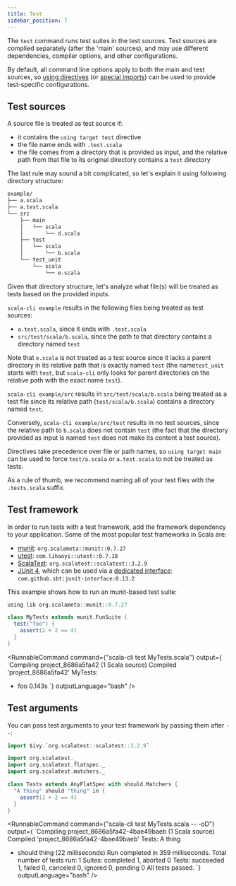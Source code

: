 ```yaml
---
title: Test
sidebar_position: 7
---
```



The `test` command runs test suites in the test sources.
Test sources are complied separately (after the 'main' sources), and may use different dependencies, compiler options, and other configurations.

By default, all command line options apply to both the main and test sources, so [using directives](http://localhost:3000/docs/guides/using-directives) (or [special imports](../guides/configuration#special-imports)) can be used to provide test-specific configurations.

## Test sources

A source file is treated as test source if:

 - it contains the `using target test` directive
 - the file name ends with `.test.scala`
 - the file comes from a directory that is provided as input, and the relative path from that file to its original directory contains a `test` directory

The last rule may sound a bit complicated, so let's explain it using following directory structure:

```bash ignore
example/
├── a.scala
├── a.test.scala
└── src
    ├── main
    │   └── scala
    │       └── d.scala
    ├── test
    │   └── scala
    │       └── b.scala
    └── test_unit
        └── scala
            └── e.scala
```

Given that directory structure, let's analyze what file(s) will be treated as tests based on the provided inputs.

`scala-cli example` results in the following files being treated as test sources:

- `a.test.scala`, since it ends with `.test.scala`
- `src/test/scala/b.scala`, since the path to that directory contains a directory named `test`

Note that `e.scala` is not treated as a test source since it lacks a parent directory in its relative path that is exactly named `test` (the name`test_unit` starts with `test`, but `scala-cli` only looks for parent directories on the relative path with the exact name `test`).

`scala-cli example/src` results in `src/test/scala/b.scala` being treated as a test file since its relative path (`test/scala/b.scala`) contains a directory named `test`.

Conversely, `scala-cli example/src/test` results in no test sources, since the relative path to `b.scala` does not contain `test` (the fact that the directory provided as input is named `test` does not make its content a test source).

Directives take precedence over file or path names, so `using target main` can be used to force `test/a.scala` or `a.test.scala` to not be treated as tests.

As a rule of thumb, we recommend naming all of your test files with the `.tests.scala` suffix.

## Test framework

In order to run tests with a test framework, add the framework dependency to your application.
Some of the most popular test frameworks in Scala are:
- [munit](https://scalameta.org/munit): `org.scalameta::munit::0.7.27`
- [utest](https://github.com/com-lihaoyi/utest): `com.lihaoyi::utest::0.7.10`
- [ScalaTest](https://www.scalatest.org): `org.scalatest::scalatest::3.2.9`
- [JUnit 4](https://junit.org/junit4), which can be used via a [dedicated interface](https://github.com/sbt/junit-interface): `com.github.sbt:junit-interface:0.13.2`

This example shows how to run an munit-based test suite:

```scala title=MyTests.scala
using lib org.scalameta::munit::0.7.27

class MyTests extends munit.FunSuite {
  test("foo") {
    assert(2 + 2 == 4)
  }
}
```

<RunnableCommand
    command={"scala-cli test MyTests.scala"}
    output={
`Compiling project_8686a5fa42 (1 Scala source)
Compiled 'project_8686a5fa42'
MyTests:
  + foo 0.143s
`}
    outputLanguage="bash"
/>

<!-- Expected:
MyTests
foo
-->

## Test arguments

You can pass test arguments to your test framework by passing them after `--`:

```scala title=MyTests.scala
import $ivy.`org.scalatest::scalatest::3.2.9`

import org.scalatest._
import org.scalatest.flatspec._
import org.scalatest.matchers._

class Tests extends AnyFlatSpec with should.Matchers {
  "A thing" should "thing" in {
    assert(2 + 2 == 4)
  }
}
```

<RunnableCommand
    command={"scala-cli test MyTests.scala -- -oD"}
    output={
`Compiling project_8686a5fa42-4bae49baeb (1 Scala source)
Compiled 'project_8686a5fa42-4bae49baeb'
Tests:
A thing
- should thing (22 milliseconds)
Run completed in 359 milliseconds.
Total number of tests run: 1
Suites: completed 1, aborted 0
Tests: succeeded 1, failed 0, canceled 0, ignored 0, pending 0
All tests passed.
`}
    outputLanguage="bash"
/>

<!-- Expected:
Tests:
A thing
should thing
All tests passed.
-->